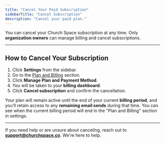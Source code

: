 ```yaml
---
title: "Cancel Your Paid Subscription"
sidebarTitle: "Cancel Subscription"
description: "Cancel your paid plan."
---
```


You can cancel your Church Space subscription at any time. Only **organization owners** can manage billing and cancel subscriptions.

---

## How to Cancel Your Subscription

1. Click **Settings** from the sidebar.
2. Go to the [Plan and Billing](https://churchspace.co/settings/billing) section.
3. Click **Manage Plan and Payment Method**.
4. You will be taken to your **billing dashboard**.
5. Click **Cancel subscription** and confirm the cancellation.

Your plan will remain active until the end of your current **billing period**, and you’ll retain access to any **remaining email sends** during that time. You can see when the current billing period will end in the "Plan and Billing" section in settings.

---

If you need help or are unsure about canceling, reach out to **support@churchspace.co**. We're here to help.
